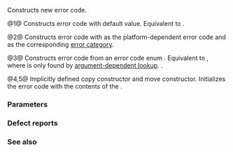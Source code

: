 {{cpp/error/error_code/title|error_code}}
{{cpp/error/error_code/navbar}}
{{dcl begin}}
{{dcl|num=1|since=c++11|1=
error_code() noexcept;
}}
{{dcl|num=2|since=c++11|1=
error_code( int ec, const error_category&amp; ecat ) noexcept;
}}
{{dcl|num=3|since=c++11|1=
template&lt; class ErrorCodeEnum &gt;
error_code( ErrorCodeEnum e ) noexcept;
}}
{{dcl|num=4|since=c++11|notes={{mark implicit}}|1=
error_code( const error_code&amp; other ) = default;
}}
{{dcl|num=5|since=c++11|notes={{mark implicit}}|1=
error_code( error_code&amp;&amp; other ) = default;
}}
{{dcl end}}

Constructs new error code.

@1@ Constructs error code with default value. Equivalent to {{c|error_code(0, std::system_category())}}.

@2@ Constructs error code with {{c|ec}} as the platform-dependent error code and {{c|ecat}} as the corresponding [[cpp/error/error_category|error category]].

@3@ Constructs error code from an error code enum {{c|e}}. Equivalent to {{c|make_error_code(e)}}, where {{tt|make_error_code}} is only found by [[cpp/language/adl|argument-dependent lookup]]. {{cpp/enable_if|{{c|std::is_error_code_enum&lt;ErrorCodeEnum&gt;::value}} is {{c|true}}}}.

@4,5@ Implicitly defined copy constructor and move constructor. Initializes the error code with the contents of the {{c|other}}.

===Parameters===
{{par begin}}
{{par|other|another error code to initialize with}}
{{par|ec|platform dependent error code to construct with}}
{{par|ecat|error category corresponding to {{c|ec}}}}
{{par|e|error code enum to construct with}}
{{par end}}

===Defect reports===
{{dr list begin}}
{{dr list item|wg=lwg|dr=3629|std=C++11|before=only {{tt|std::make_error_code}} overloads were used|after=ADL-found overloads are used}}
{{dr list end}}

===See also===
{{dsc begin}}
{{dsc inc|cpp/error/errc/dsc make_error_code}}
{{dsc inc|cpp/io/io_errc/dsc make_error_code}}
{{dsc inc|cpp/thread/future_errc/dsc make_error_code}}
{{dsc end}}

{{langlinks|de|es|fr|it|ja|pt|ru|zh}}